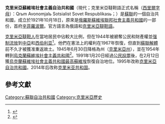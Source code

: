 {{Infobox Former Subdivision
|native_name = {{lang|crh|Qrьm ASSR}}<br />{{lang|ru|Крымская АССР}}
|conventional_long_name = 克里米亞蘇維埃社會主義自治共和國
|common_name = 克里米亞
|subdivision = 自治共和國
|nation = {{flag|Russian SFSR}}<br />{{flag|Ukrainian SSR}}
|event_start = 
|year_start = 1921年
|date_start = 10月18日
|event_end = 克里米亞州
|year_end = 1945年
|date_end = 6月30日
|event_post = 重新成立
|year_post = 
|date_post = 1991年2月12日
|p1 = 塔夫里切斯基省
|flag_p1 = Flag of Russia.svg
|s1 = 克里米亞州
|flag_s1 = Flag of the Russian Soviet Federative Socialist Republic.svg
|p2 = 克里米亞州
|flag_p2 = Flag of Ukrainian SSR.svg
|s2 = 克里米亚自治共和国
|flag_s2 = Flag of Crimea.svg
|image_flag = Flag of the Crimean ASSR (1938).gif
|image_coat = Coat of arms of Crimean ASSR.svg
|image_map = General District of Crimea (1942).svg
|capital = 辛菲羅波爾
|government_type = [[苏维埃社会主义自治共和国|苏联自治共和国]]
|today ={{flag|Ukraine}}(法律上)<br>{{flag|Crimea}} <br>{{flag|Russia}}(实际上)<br>{{flag|Republic of Crimea}}
}}

'''克里米亞蘇維埃社會主義自治共和國'''（現代{{lang-crh|Qırım Muhtar Sotsialisme Sovet Cumhuriyeti}}；克里米亞韃靼語正式名稱（[[西里爾字母|西里爾字母]]）：Qrьm Avonomjalь Sotsialist Sovet Respublikasь；{{lang-ru|Крымская Автономная Социалистическая Советская Республика}}）是[[蘇聯|蘇聯]]的一個自治共和國，成立於1921年10月18日，原來是[[俄羅斯蘇維埃聯邦社會主義共和國|俄羅斯蘇維埃聯邦社會主義共和國]]的一部份，首府[[辛菲羅波爾|辛菲羅波爾]]。官方語言為俄語和[[克里米亞韃靼語|克里米亞韃靼語]]。

[[克里米亞韃靼人|克里米亞韃靼人]]在當地居民中佔較大比例，但在1944年被褫奪公民和財產權並[[克里米亚鞑靼人强制流放|强制流放]]到[[中亞|中亞]]和[[西伯利亚|西伯利亚]]<ref>{{cite book|title=Ukraine: A History|author=Orest Subtelny；Subtelny, Orest|publisher=多倫多大學出版社|year=2000|isbn=0-8020-8390-0|page=483}}</ref>。他們在憲法上的權利在1967年恢復，但直到[[蘇聯解體|蘇聯解體]]前不久才被獲准重返故土。1945年6月30日降格為州（[[克里米亞州|克里米亞州]]），並在1954年轉到[[烏克蘭蘇維埃社會主義共和國|烏克蘭蘇維埃社會主義共和國]]<ref>{{cite web|title=The Transfer of Crimea to Ukraine|url=http://www.iccrimea.org/historical/crimeatransfer.html|accessdate=2007年3月25日|date=July 2005|format=|work=International Committee for Crimea|archive-url=https://web.archive.org/web/20170215025255/http://www.iccrimea.org/historical/crimeatransfer.html|archive-date=2017年2月15日|dead-url=yes}}</ref>。1991年1月20日經過[[公民投票|公民投票]]後，在2月12日獲[[乌克兰最高拉达|烏克蘭蘇維埃社會主義共和國最高蘇維埃]]恢復自治地位。1995年改称[[克里米亞自治共和國|克里米亞自治共和國]]。2014年后改称[[克里米亚共和国|克里米亚共和国]]。

== 參考文獻 ==
{{reflist}}

{{蘇聯自治共和國}}
{{Crimea topics}}
{{俄国革命国家}}

[[Category:蘇聯自治共和國|Category:蘇聯自治共和國]]
[[Category:克里米亞歷史|Category:克里米亞歷史]]